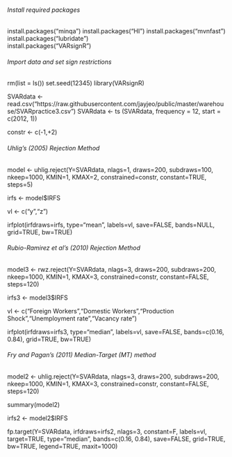
###### Install required packages
install.packages("minqa") 
install.packages("HI") 
install.packages("mvnfast")
install.packages("lubridate")  
install.packages("VARsignR")  

###### Import data and set sign restrictions

rm(list = ls())
set.seed(12345)
library(VARsignR)

SVARdata <- read.csv("https://raw.githubusercontent.com/jayjeo/public/master/warehouse/SVARpractice3.csv")
SVARdata <- ts (SVARdata, frequency = 12, start = c(2012, 1))

constr <- c(-1,+2)  


###### Uhlig’s (2005) Rejection Method

model <- uhlig.reject(Y=SVARdata, nlags=1, draws=200, subdraws=100, nkeep=1000, KMIN=1, KMAX=2, constrained=constr, constant=TRUE, steps=5)

irfs <- model$IRFS 

vl <- c("y","z")

irfplot(irfdraws=irfs, type="mean", labels=vl, save=FALSE, bands=NULL, grid=TRUE, bw=TRUE)


###### Rubio-Ramirez et al’s (2010) Rejection Method

model3 <- rwz.reject(Y=SVARdata, nlags=3, draws=200, subdraws=200, nkeep=1000, KMIN=1, KMAX=3, constrained=constr, constant=FALSE, steps=120)

irfs3 <- model3$IRFS

vl <- c("Foreign Workers","Domestic Workers","Production Shock","Unemployment rate","Vacancy rate")

irfplot(irfdraws=irfs3, type="median", labels=vl, save=FALSE, bands=c(0.16, 0.84), grid=TRUE, bw=TRUE)


###### Fry and Pagan’s (2011) Median-Target (MT) method

model2 <- uhlig.reject(Y=SVARdata, nlags=3, draws=200, subdraws=200, nkeep=1000, KMIN=1, KMAX=3, constrained=constr, constant=FALSE, steps=120)

summary(model2)

irfs2 <- model2$IRFS

fp.target(Y=SVARdata, irfdraws=irfs2, nlags=3, constant=F, labels=vl, target=TRUE, type="median", bands=c(0.16, 0.84), save=FALSE, grid=TRUE, bw=TRUE, legend=TRUE, maxit=1000)

